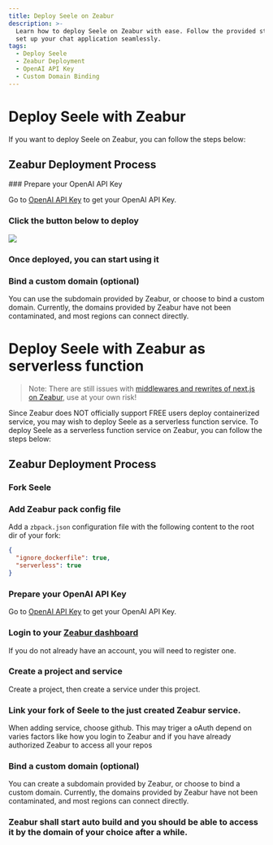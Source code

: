 ```yaml
---
title: Deploy Seele on Zeabur
description: >-
  Learn how to deploy Seele on Zeabur with ease. Follow the provided steps to
  set up your chat application seamlessly.
tags:
  - Deploy Seele
  - Zeabur Deployment
  - OpenAI API Key
  - Custom Domain Binding
---
```


# Deploy Seele with Zeabur

If you want to deploy Seele on Zeabur, you can follow the steps below:

## Zeabur Deployment Process

<Steps>
  ### Prepare your OpenAI API Key

Go to [OpenAI API Key](https://platform.openai.com/account/api-keys) to get your OpenAI API Key.

### Click the button below to deploy

[![][deploy-button-image]][deploy-link]

### Once deployed, you can start using it

### Bind a custom domain (optional)

You can use the subdomain provided by Zeabur, or choose to bind a custom domain. Currently, the domains provided by Zeabur have not been contaminated, and most regions can connect directly.

</Steps>

[deploy-button-image]: https://zeabur.com/button.svg
[deploy-link]: https://zeabur.com/templates/VZGGTI

# Deploy Seele with Zeabur as serverless function

> Note: There are still issues with [middlewares and rewrites of next.js on Zeabur](https://github.com/lobehub/lobe-chat/pull/2775?notification_referrer_id=NT_kwDOAdi2DrQxMDkyODQ4MDc2NTozMDk3OTU5OA#issuecomment-2146713899), use at your own risk!

Since Zeabur does NOT officially support FREE users deploy containerized service, you may wish to deploy Seele as a serverless function service. To deploy Seele as a serverless function service on Zeabur, you can follow the steps below:

## Zeabur Deployment Process

<Steps>

### Fork Seele

### Add Zeabur pack config file

Add a `zbpack.json` configuration file with the following content to the root dir of your fork:

```json
{
  "ignore_dockerfile": true,
  "serverless": true
}
```

### Prepare your OpenAI API Key

Go to [OpenAI API Key](https://platform.openai.com/account/api-keys) to get your OpenAI API Key.

### Login to your [Zeabur dashboard](https://dash.zeabur.com)

If you do not already have an account, you will need to register one.

### Create a project and service

Create a project, then create a service under this project.

### Link your fork of Seele to the just created Zeabur service.

When adding service, choose github. This may triger a oAuth depend on varies factors like how you login to Zeabur and if you have already authorized Zeabur to access all your repos

### Bind a custom domain (optional)

You can create a subdomain provided by Zeabur, or choose to bind a custom domain. Currently, the domains provided by Zeabur have not been contaminated, and most regions can connect directly.

### Zeabur shall start auto build and you should be able to access it by the domain of your choice after a while.

</Steps>
